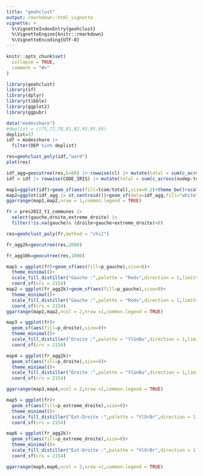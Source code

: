 ```yaml
---
title: "geohclust"
output: rmarkdown::html_vignette
vignette: >
  %\VignetteIndexEntry{geohclust}
  %\VignetteEngine{knitr::rmarkdown}
  %\VignetteEncoding{UTF-8}
---
```


```r
knitr::opts_chunk$set(
  collapse = TRUE,
  comment = "#>"
)
```

```r
library(geohclust)
library(sf)
library(dplyr)
library(tibble)
library(ggplot2)
library(ggpubr)
```


```r
data("modesshare")
#deplist = c(75,77,78,91,92,93,95,94)
deplist=37
idf = modesshare |> 
  filter(DEP %in% deplist)
```

```r
res=geohclust_poly(idf,"ward")
plot(res)
```


```r
idf_agg=geocutree(res,k=80) |> rowwise(cl) |> mutate(total = sum(c_across(nodep:tcom)))
idf = idf |> rowwise(CODE_IRIS) |> mutate(total = sum(c_across(nodep:tcom)))
```


```r
map1=ggplot(idf)+geom_sf(aes(fill=tcom/total),size=0.2)+theme_bw()+scale_fill_distiller("Gauche :",palette = "Reds",direction = 1,limits=c(0,0.75))
map2=ggplot(idf_agg |> st_centroid())+geom_sf(data=idf_agg,fill="white",color="black")+geom_sf(aes(color=tcom/total,size=total))+theme_bw()+scale_color_distiller("Gauche :",palette = "Reds",direction = 1,limits=c(0,0.75))+scale_size_area(max_size = 9)
ggarrange(map1,map2,nrow = 1,common.legend = TRUE)
```


```r
fr = pres2022_t1_communes |> 
  select(gauche,droite,extreme_droite) |>
  filter(!is.na(gauche)& (droite+gauche+extreme_droite)>0)
```


```r
res=geohclust_poly(fr,method = "chi2")

fr_agg2k=geocutree(res,2000)

fr_agg10k=geocutree(res,1000)
```

```r
map1 = ggplot(fr)+geom_sf(aes(fill=p_gauche),size=0)+
  theme_minimal()+
  scale_fill_distiller("Gauche :",palette = "Reds",direction = 1,limits=c(0,0.75))+
  coord_sf(crs = 2154)
map2 = ggplot(fr_agg2k)+geom_sf(aes(fill=p_gauche),size=0)+
  theme_minimal()+
  scale_fill_distiller("Gauche :",palette = "Reds",direction = 1,limits=c(0,0.75))+
  coord_sf(crs = 2154)
ggarrange(map1,map2,ncol = 2,nrow =1,common.legend = TRUE)
```

```r
map3 = ggplot(fr)+
  geom_sf(aes(fill=p_droite),size=0)+
  theme_minimal()+
  scale_fill_distiller("Droite :",palette = "YlGnBu",direction = 1,limits=c(0,0.75))+
  coord_sf(crs = 2154)

map4 = ggplot(fr_agg2k)+
  geom_sf(aes(fill=p_droite),size=0)+
  theme_minimal()+
  scale_fill_distiller("Droite :",palette = "YlGnBu",direction = 1,limits=c(0,0.75))+
  coord_sf(crs = 2154)

ggarrange(map3,map4,ncol = 2,nrow =1,common.legend = TRUE)
```

```r
map5 = ggplot(fr)+
  geom_sf(aes(fill=p_extreme_droite),size=0)+
  theme_minimal()+
  scale_fill_distiller("Ext-Droite :",palette = "YlOrBr",direction = 1,limits=c(0,0.75))+
  coord_sf(crs = 2154)

map6 = ggplot(fr_agg2k)+
  geom_sf(aes(fill=p_extreme_droite),size=0)+
  theme_minimal()+
  scale_fill_distiller("Ext-Droite :",palette = "YlOrBr",direction = 1,limits=c(0,0.75))+
  coord_sf(crs = 2154)

ggarrange(map5,map6,ncol = 2,nrow =1,common.legend = TRUE)
```

